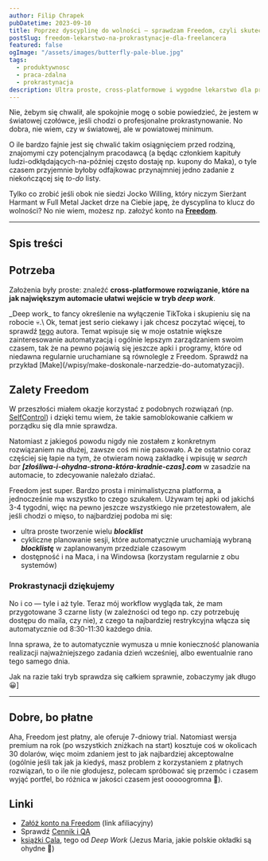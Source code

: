 ```yaml
---
author: Filip Chrapek
pubDatetime: 2023-09-10
title: Poprzez dyscyplinę do wolności — sprawdzam Freedom, czyli skuteczne remedium dla rozproszonego freelancera.
postSlug: freedom-lekarstwo-na-prokrastynacje-dla-freelancera
featured: false
ogImage: "/assets/images/butterfly-pale-blue.jpg"
tags:
  - produktywnosc
  - praca-zdalna
  - prokrastynacja
description: Ultra proste, cross-platformowe i wygodne lekarstwo dla profesjonalnych odkładaczy-na-później. Pożegnaj prokrastynację i przywitaj efektywną pracę zdalną!
---
```




Nie, żebym się chwalił, ale spokojnie mogę o sobie powiedzieć, że jestem w światowej czołówce, jeśli chodzi o profesjonalne prokrastynowanie.
No dobra, nie wiem, czy w światowej, ale w powiatowej minimum.

O ile bardzo fajnie jest się chwalić takim osiągnięciem przed rodziną, znajomymi czy potencjalnym pracodawcą (a będąc członkiem kapituły ludzi-odkłądających-na-później często dostaję np. kupony do Maka), o tyle czasem przyjemnie byłoby odfajkowac przynajmniej jedno zadanie z niekończącej się *to-do* listy.

Tylko co zrobić jeśli obok nie siedzi Jocko Willing, który niczym Sierżant Harmant w Full Metal Jacket drze na Ciebie japę, że dyscyplina to klucz do wolności? No nie wiem, możesz np. założyć konto na **<a href="https://freedom.sjv.io/Wq9dYn" target="_blank">Freedom</a>**.

<BlogPostImage
  src={letsGoJocko}
  alt="Jocko Willing, kiedy mu powiesz, że wstałeś o 4 rano i przebiegłeś półmaraton na bosaka z hantlem 24 kg zawieszonym na szyi."
  figcaption="Jocko Willing, kiedy mu powiesz, że wstałeś o 4 rano i przebiegłeś półmaraton na bosaka z hantlem 24 kg zawieszonym na szyi."
/>

---

## Spis treści

## Potrzeba

Założenia były proste: znaleźć **cross-platformowe rozwiązanie, które na jak największym automacie ułatwi wejście w tryb _deep work_**.

<Callout>
  _Deep work_ to fancy określenie na wyłączenie TikToka i skupieniu się na robocie 💀.\
  Ok, temat jest serio ciekawy i jak chcesz poczytać więcej, to sprawdź <a href="https://calnewport.com/" target="_blank">tego</a> autora.
</Callout>

<Callout>
Temat wpisuje się w moje ostatnie większe zainteresowanie automatyzacją i ogólnie lepszym zarządzaniem swoim czasem, tak że na pewno pojawią się jeszcze apki i programy, które od niedawna regularnie uruchamiane są równolegle z Freedom. Sprawdź na przykład [Make](/wpisy/make-doskonale-narzedzie-do-automatyzacji).
</Callout>

## Zalety Freedom

W przeszłości miałem okazje korzystać z podobnych rozwiązań (np. <a href="https://selfcontrolapp.com/" target="_blank">SelfControl</a>) i dzięki temu wiem, że takie samoblokowanie całkiem w porządku się dla mnie sprawdza.

Natomiast z jakiegoś powodu nigdy nie zostałem z konkretnym rozwiązaniem na dłużej, zawsze coś mi nie pasowało. A że ostatnio coraz częściej się łapie na tym, że otwieram nową zakładkę i wpisuję w _search bar_ **_[złośliwa-i-ohydna-strona-która-kradnie-czas].com_** w zasadzie na automacie, to zdecyowanie należało działać.

Freedom jest super. Bardzo prosta i minimalistyczna platforma, a jednocześnie ma wszystko to czego szukałem. Używam tej apki od jakichś 3-4 tygodni, więc na pewno jeszcze wszystkiego nie przetestowałem, ale jeśli chodzi o mięso, to najbardziej podoba mi się:

- ultra proste tworzenie wielu **_blocklist_**
- cykliczne planowanie sesji, które automatycznie uruchamiają wybraną **_blocklistę_** w zaplanowanym przedziale czasowym
- dostępność i na Maca, i na Windowsa (korzystam regularnie z obu systemów)

### Prokrastynacji dziękujemy

No i co — tyle i aż tyle. Teraz mój workflow wygląda tak, że mam przygotowane 3 czarne listy (w zależności od tego np. czy potrzebuję dostępu do maila, czy nie), z czego ta najbardziej restrykcyjna włącza się automatycznie od 8:30-11:30 każdego dnia.

Inna sprawa, że to automatycznie wymusza u mnie konieczność planowania realizacji najważniejszego zadania dzień wcześniej, albo ewentualnie rano tego samego dnia.

Jak na razie taki tryb sprawdza się całkiem sprawnie, zobaczymy jak długo 😀]

---

## Dobre, bo płatne

Aha, Freedom jest płatny, ale oferuje 7-dniowy trial. Natomiast wersja premium na rok (po wszystkich zniżkach na start) kosztuje coś w okolicach 30 dolarów, więc moim zdaniem jest to jak najbardziej akceptowalne (ogólnie jeśli tak jak ja kiedyś, masz problem z korzystaniem z płatnych rozwiązań, to o ile nie głodujesz, polecam spróbować się przemóc i czasem wyjąć portfel, bo różnica w jakości czasem jest ooooogromna 🙂).

## Linki

- <a href="https://freedom.sjv.io/Wq9dYn" target="_blank">Załóż konto na Freedom</a> (link afiliacyjny)
- Sprawdź <a href="https://freedom.to/upgrade" target="_blank">Cennik i QA</a>
- <a href="https://lubimyczytac.pl/autor/128664/cal-newport" target="_blank">książki Cala</a>, tego od *Deep Work* (Jezus Maria, jakie polskie okładki są ohydne 🤢)
